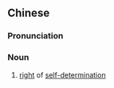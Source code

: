 {{also|自决权}}
==Chinese==
{{zh-forms|s=自决权|type=21}}

===Pronunciation===
{{zh-pron
|m=zìjuéquán
|cat=n
}}

===Noun===
{{zh-noun}}

# [[right]] of [[self-determination]]